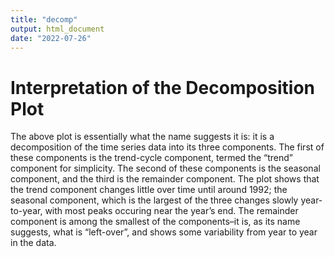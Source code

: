 ```yaml
---
title: "decomp"
output: html_document
date: "2022-07-26"
---
```


# Interpretation of the Decomposition Plot 
The above plot is essentially what the name suggests it is: it is a decomposition of the time series data into its three components. The first of these components is the trend-cycle component, termed the "trend" component for simplicity. The second of these components is the seasonal component, and the third is the remainder component. The plot shows that the trend component changes little over time until around 1992; the seasonal component, which is the largest of the three changes slowly year-to-year, with most peaks occuring near the year's end. The remainder component is among the smallest of the components--it is, as its name suggests, what is "left-over", and shows some variability from year to year in the data. 